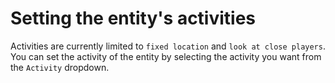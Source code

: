 # Setting the entity's activities
Activities are currently limited to `fixed location` and `look at close players`.
You can set the activity of the entity by selecting the activity you want from the `Activity` dropdown.